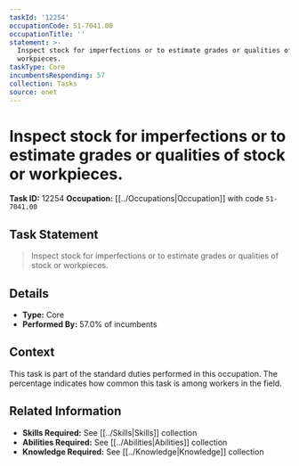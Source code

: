 ```yaml
---
taskId: '12254'
occupationCode: 51-7041.00
occupationTitle: ''
statement: >-
  Inspect stock for imperfections or to estimate grades or qualities of stock or
  workpieces.
taskType: Core
incumbentsResponding: 57
collection: Tasks
source: onet
---
```

# Inspect stock for imperfections or to estimate grades or qualities of stock or workpieces.

**Task ID:** 12254
**Occupation:** [[../Occupations|Occupation]] with code `51-7041.00`

## Task Statement

> Inspect stock for imperfections or to estimate grades or qualities of stock or workpieces.

## Details

- **Type:** Core
- **Performed By:** 57.0% of incumbents

## Context

This task is part of the standard duties performed in this occupation. The percentage indicates how common this task is among workers in the field.

## Related Information

- **Skills Required:** See [[../Skills|Skills]] collection
- **Abilities Required:** See [[../Abilities|Abilities]] collection
- **Knowledge Required:** See [[../Knowledge|Knowledge]] collection
